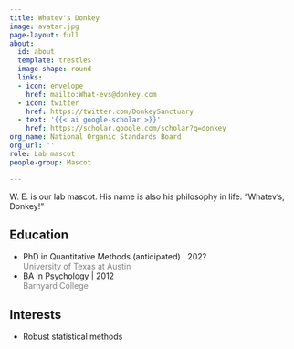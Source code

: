 ```yaml
---
title: Whatev's Donkey
image: avatar.jpg
page-layout: full
about:
  id: about
  template: trestles
  image-shape: round
  links:
  - icon: envelope
    href: mailto:What-evs@donkey.com
  - icon: twitter
    href: https://twitter.com/DonkeySanctuary
  - text: '{{< ai google-scholar >}}'
    href: https://scholar.google.com/scholar?q=donkey
org_name: National Organic Standards Board
org_url: ''
role: Lab mascot
people-group: Mascot

---
```


:::::{#about}

W. E. is our lab mascot. His name is also his philosophy in life: "Whatev's, Donkey!"

::::{.grid}

::: {.g-col-6}

## Education

- PhD in Quantitative Methods (anticipated) | 202? <br> [University of Texas at Austin]{style='color:gray;'}
- BA in Psychology | 2012 <br> [Barnyard College]{style='color:gray;'}

:::

::: {.g-col-6}

## Interests

- Robust statistical methods

:::

::::

:::::
